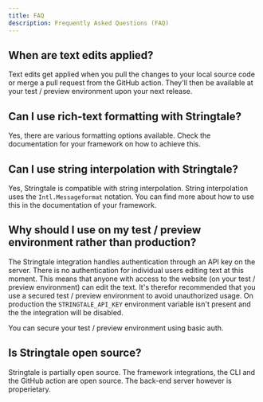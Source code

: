```yaml
---
title: FAQ
description: Frequently Asked Questions (FAQ)
---
```



## When are text edits applied?

Text edits get applied when you pull the changes to your local source code or merge a pull request from the GitHub action. They'll then be
available at your test / preview environment upon your next release.

## Can I use rich-text formatting with Stringtale?

Yes, there are various formatting options available. Check the documentation for your framework on how to achieve this.

## Can I use string interpolation with Stringtale?

Yes, Stringtale is compatible with string interpolation. String interpolation uses the `Intl.Messageformat` notation.
You can find more about how to use this in the documentation of your framework.

## Why should I use on my test / preview environment rather than production?

The Stringtale integration handles authentication through an API key on the server. There is no authentication for individual users editing text
at this moment. This means that anyone with access to the website (on your test / preview environment) can edit the text. It's therefor recommended
that you use a secured test / preview environment to avoid unauthorized usage. On production the `STRINGTALE_API_KEY` environment variable
isn't present and the the integration will be disabled.

<Aside type="tip">You can secure your test / preview environment using basic auth.</Aside>

## Is Stringtale open source?

Stringtale is partially open source. The framework integrations, the CLI and the GitHub action are open source. The back-end server however is properietary.
